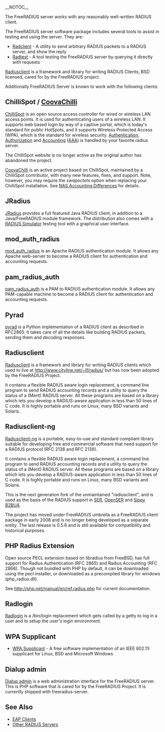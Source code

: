 __NOTOC__

The FreeRADIUS server works with any reasonably well-written RADIUS client.

The FreeRADIUS server software package includes several tools to assist in testing and using the server. They are:

* [[Radclient]] - A utility to send arbitrary RADIUS packets to a RADIUS server, and show the reply
* [[Radtest]] - A tool testing the FreeRADIUS server by querying it directly with requests

[[Radiusclient]] is a framework and library for writing RADIUS Clients, BSD licensed, cared for by the FreeRADIUS project.

Additionally FreeRADIUS Server is known to work with the following clients:

==ChilliSpot / [http://coova.org/CoovaChilli CoovaChilli]==

[http://www.chillispot.org/ ChilliSpot] is an open source access controller for wired or wireless LAN access points. It is used for authenticating users of a wireless LAN. It supports web based login by way of a captive portal, which is today's standard for public HotSpots, and it supports Wireless Protected Access (WPA), which is the standard for wireless security. [[Authentication]], [[Authorization]] and [[Accounting]] ([[AAA]]) is handled by your favorite radius server.

The ChilliSpot website is no longer active as the original author has abandoned the project.

[http://coova.org/CoovaChilli CoovaChilli] is an active project based on ChilliSpot, maintained by a ChilliSpot contributor, with many new features, fixes, and support. Note, however, you may require the ''swapoctets'' option when replacing your ChilliSpot installation. See [[NAS Accounting Differences]] for details.

==JRadius==

[http://jradius.net/ JRadius] provides a full featured Java RADIUS client, in addition to a Java/FreeRADIUS module framework. The distribution also comes with a [http://coova.org/wiki/index.php/JRadius/Simulator RADIUS Simulator] testing tool with a graphical user interface.

==mod_auth_radius==

[http://www.freeradius.org/mod_auth_radius/ mod_auth_radius] is an Apache RADIUS authentication module. It allows any Apache web-server to become a RADIUS client for authentication and accounting requests.

==pam_radius_auth==

[http://www.freeradius.org/pam_radius_auth/ pam_radius_auth] is a PAM to RADIUS authentication module. It allows any PAM-capable machine to become a RADIUS client for authentication and accounting requests.

==Pyrad==

[http://www.wiggy.net/code/pyrad/ pyrad] is a Python implementation of a RADIUS client as described in RFC2865. It takes care of all the details like building RADIUS packets, sending them and decoding responses.

==Radiusclient==

[[Radiusclient]] is a framework and library for writing RADIUS clients which used to live at http://www.cityline.net/~lf/radius/ but has now been adopted by the FreeRADIUS Project.

It contains a flexible RADIUS aware login replacement, a command line program to send RADIUS accounting records and a utility to query the status of a (Merit) RADIUS server. All these programs are based on a library which lets you develop a RADIUS-aware application in less than 50 lines of C code. It is highly portable and runs on Linux, many BSD variants and Solaris.

==Radiusclient-ng==

[http://developer.berlios.de/projects/radiusclient-ng/ Radiusclient-ng] is a portable, easy-to-use and standard compliant library suitable for developing free and commercial software that need support for a RADIUS protocol (RFC 2138 and RFC 2139).

It contains a flexible RADIUS aware login replacement, a command line program to send RADIUS accounting records and a utility to query the status of a (Merit) RADIUS server. All these programs are based on a library which lets you develop a RADIUS-aware application in less than 50 lines of C code. It is highly portable and runs on Linux, many BSD variants and Solaris.

This is the next generation fork of the unmaintained "radiusclient", and is used as the basis of the RADIUS support in [http://www.iptel.org/ser SER], [http://www.openser.org/ OpenSER] and [http://www.b2bua.org/ Sippy B2BUA].

The project has moved under FreeRADIUS umbrella as a FreeRADIUS client package in early 2008 and is no longer being developed as a separate entity.  The last release is 0.5.6 and is still available for compatibility and historical purposes.

==PHP Radius Extension==

Open source PECL extension based on libradius from FreeBSD, has full support for Radius Authentication (RFC 2865) and Radius Accounting (RFC 2866). Though not bundled with PHP by default, it can be downloaded using the pecl installer, or downloaded as a precompiled library for windows (php_radius.dll).

See http://php.net/manual/en/ref.radius.php for current documentation.

==Radlogin==

[[Radlogin]] is a /bin/login replacement which gets called by a getty to log in a user and to setup the user's login environment.

==WPA Supplicant==

* [[WPA Supplicant]] - A free software implementation of an IEEE 802.11i supplicant for Linux, BSD and Microsoft Windows

==Dialup admin==

[[Dialup admin]] is a web administration interface for the FreeRADIUS server.
This is PHP software that is cared for by the FreeRADIUS Project.
It is currently shipped with freeradius-server.

==See Also==

* [[EAP Clients]]
* [[Other RADIUS Servers]]